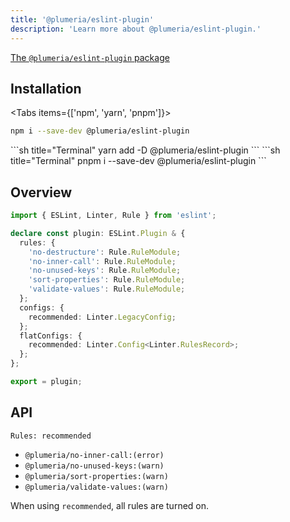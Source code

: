 ```yaml
---
title: '@plumeria/eslint-plugin'
description: 'Learn more about @plumeria/eslint-plugin.'
---
```


[The `@plumeria/eslint-plugin` package](https://www.npmjs.com/package/@plumeria/eslint-plugin)

## Installation

<Tabs items={['npm',  'yarn', 'pnpm']}>
<Tab>
```sh title="Terminal"
npm i --save-dev @plumeria/eslint-plugin
```
</Tab>
<Tab>
```sh title="Terminal"
yarn add -D @plumeria/eslint-plugin
```
</Tab>
<Tab>
```sh title="Terminal"
pnpm i --save-dev @plumeria/eslint-plugin
```
</Tab>
</Tabs>

## Overview
```ts title="TypeScript"
import { ESLint, Linter, Rule } from 'eslint';

declare const plugin: ESLint.Plugin & {
  rules: {
    'no-destructure': Rule.RuleModule;
    'no-inner-call': Rule.RuleModule;
    'no-unused-keys': Rule.RuleModule;
    'sort-properties': Rule.RuleModule;
    'validate-values': Rule.RuleModule;
  };
  configs: {
    recommended: Linter.LegacyConfig;
  };
  flatConfigs: {
    recommended: Linter.Config<Linter.RulesRecord>;
  };
};

export = plugin;
```

## API
`Rules: recommended`
- `@plumeria/no-inner-call:(error)`
- `@plumeria/no-unused-keys:(warn)`
- `@plumeria/sort-properties:(warn)`
- `@plumeria/validate-values:(warn)`

When using `recommended`, all rules are turned on.

<Cards>
  <Card title="See more about Editor integration" href="/docs/getting-started/editor-integration" />
</Cards>